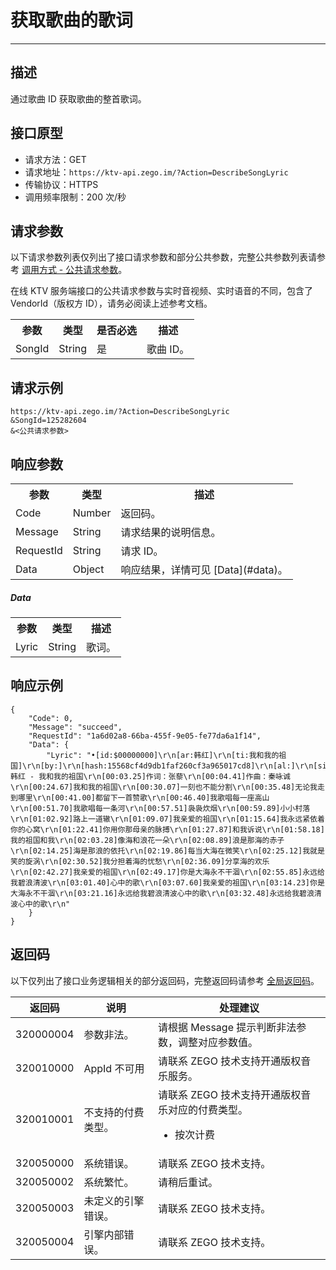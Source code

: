 # 获取歌曲的歌词

- - -

## 描述

通过歌曲 ID 获取歌曲的整首歌词。

## 接口原型

- 请求方法：GET
- 请求地址：`https://ktv-api.zego.im/?Action=DescribeSongLyric`
- 传输协议：HTTPS
- 调用频率限制：200 次/秒



## 请求参数

以下请求参数列表仅列出了接口请求参数和部分公共参数，完整公共参数列表请参考 [调用方式 - 公共请求参数](./accessing-server-apis.mdx#公共请求参数)。

<Note title="说明">
在线 KTV 服务端接口的公共请求参数与实时音视频、实时语音的不同，包含了 VendorId（版权方 ID），请务必阅读上述参考文档。
</Note>

<table>
  
  <tbody>
  <tr>
    <th>参数</th>
    <th>类型</th>
    <th>是否必选</th>
    <th>描述</th>
  </tr>
  <tr>
    <td>SongId</td>
    <td>String</td>
    <td>是</td>
    <td>歌曲 ID。</td>
  </tr>
</tbody></table>



## 请求示例

```
https://ktv-api.zego.im/?Action=DescribeSongLyric
&SongId=125282604
&<公共请求参数>
```

## 响应参数


<table>
  
  <tbody><tr>
    <th>参数</th>
    <th>类型</th>
    <th>描述</th>
  </tr>
  <tr>
    <td>Code</td>
    <td>Number</td>
    <td>返回码。</td>
  </tr>
  <tr>
    <td>Message</td>
    <td>String</td>
    <td>请求结果的说明信息。</td>
  </tr>
  <tr>
    <td>RequestId</td>
    <td>String</td>
    <td>请求 ID。</td>
  </tr>
  <tr>
    <td>Data</td>
    <td>Object</td>
    <td>响应结果，详情可见 [Data](#data)。</td>
  </tr>
</tbody></table>

##### Data
<table>
  <tbody><tr>
    <th>参数</th>
    <th>类型</th>
    <th>描述</th>
  </tr>
  <tr>
    <td>Lyric</td>
    <td>String</td>
    <td>歌词。</td>
  </tr>
</tbody></table>


## 响应示例

```
{
    "Code": 0,
    "Message": "succeed",
    "RequestId": "1a6d02a8-66ba-455f-9e05-fe77da6a1f14",
    "Data": {
        "Lyric": "•[id:$00000000]\r\n[ar:韩红]\r\n[ti:我和我的祖国]\r\n[by:]\r\n[hash:15568cf4d9db1faf260cf3a965017cd8]\r\n[al:]\r\n[sign:]\r\n[qq:]\r\n[total:248000]\r\n[offset:0]\r\n[00:00.77]韩红 - 我和我的祖国\r\n[00:03.25]作词：张藜\r\n[00:04.41]作曲：秦咏诚\r\n[00:24.67]我和我的祖国\r\n[00:30.07]一刻也不能分割\r\n[00:35.48]无论我走到哪里\r\n[00:41.00]都留下一首赞歌\r\n[00:46.40]我歌唱每一座高山\r\n[00:51.70]我歌唱每一条河\r\n[00:57.51]袅袅炊烟\r\n[00:59.89]小小村落\r\n[01:02.92]路上一道辙\r\n[01:09.07]我亲爱的祖国\r\n[01:15.64]我永远紧依着你的心窝\r\n[01:22.41]你用你那母亲的脉搏\r\n[01:27.87]和我诉说\r\n[01:58.18]我的祖国和我\r\n[02:03.28]像海和浪花一朵\r\n[02:08.89]浪是那海的赤子\r\n[02:14.25]海是那浪的依托\r\n[02:19.86]每当大海在微笑\r\n[02:25.12]我就是笑的旋涡\r\n[02:30.52]我分担着海的忧愁\r\n[02:36.09]分享海的欢乐\r\n[02:42.27]我亲爱的祖国\r\n[02:49.17]你是大海永不干涸\r\n[02:55.85]永远给我碧浪清波\r\n[03:01.40]心中的歌\r\n[03:07.60]我亲爱的祖国\r\n[03:14.23]你是大海永不干涸\r\n[03:21.16]永远给我碧浪清波心中的歌\r\n[03:32.48]永远给我碧浪清波心中的歌\r\n"
    }
}
```

## 返回码

以下仅列出了接口业务逻辑相关的部分返回码，完整返回码请参考 [全局返回码](./return-code.mdx)。

|返回码|说明|处理建议|
|-|-|-|
| 320000004 | 参数非法。 | 请根据 Message 提示判断非法参数，调整对应参数值。 |
| 320010000 | AppId 不可用 | 请联系 ZEGO 技术支持开通版权音乐服务。 |
| 320010001 | 不支持的付费类型。 | 请联系 ZEGO 技术支持开通版权音乐对应的付费类型。<ul><li>按次计费</li></ul>  |
| 320050000 | 系统错误。 | 请联系 ZEGO 技术支持。|
| 320050002 | 系统繁忙。 | 请稍后重试。|
| 320050003 | 未定义的引擎错误。 | 请联系 ZEGO 技术支持。|
| 320050004 | 引擎内部错误。 | 请联系 ZEGO 技术支持。|
